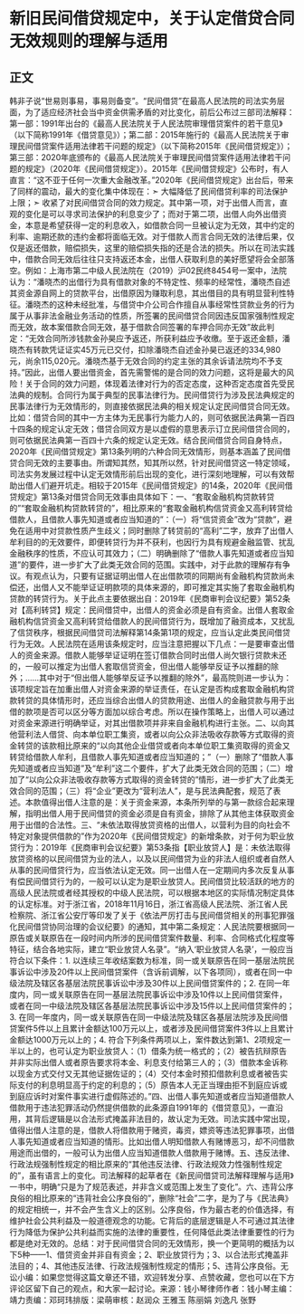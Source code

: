 # 新旧民间借贷规定中，关于认定借贷合同无效规则的理解与适用
## 正文
韩非子说“世易则事易，事易则备变”。“民间借贷”在最高人民法院的司法实务层面，为了适应经济社会当中资金供需矛盾的对比变化，前后公布过三部司法解释：第一部：1991年出台的《最高人民法院关于人民法院审理借贷案件的若干意见》（以下简称1991年《借贷意见》）；第二部：2015年施行的《最高人民法院关于审理民间借贷案件适用法律若干问题的规定》（以下简称2015年《民间借贷规定》）；第三部：2020年底颁布的《最高人民法院关于审理民间借贷案件适用法律若干问题的规定》（2020年《民间借贷规定》）。2015年《民间借贷规定》公布时，有人直言：“这不亚于任何一次重大金融改革。”2020年《民间借贷规定》出台后，带来了同样的震动，最大的变化集中体现在：➣ 大幅降低了民间借贷利率的司法保护上限；➣ 收紧了对民间借贷合同的效力规定。其中第一项，对于出借人而言，直观的变化是可以寻求司法保护的利息变少了；而对于第二项，出借人向外出借资金，本意是希望获得一定的利息收入，如借款合同一旦被认定为无效，其中约定的利率、逾期还款的违约金都将面临无效。对于借款人而言合同无效的法律后果，仅仅是返还借款，赔偿损失，这里的赔偿损失指的还是合法的损失。所以在司法实践中，借款合同无效后往往只支持返还本金，出借人获取利息的美好愿望将会全部落空。例如：上海市第二中级人民法院在（2019）沪02民终8454号一案中，法院认为：“潘晓杰的出借行为具有借款对象的不特定性、频率的经常性，潘晓杰自述其资金源自网上的贷款平台，出借原因为赚取利息，其出借目的具有明显营利性特征。潘晓杰的这种未经批准，与借贷中介公司合作擅自从事经常性贷款业务的行为属于从事非法金融业务活动的性质，所签署的民间借贷合同因违反国家强制性规定而无效，故本案借款合同无效，基于借款合同签署的车押合同亦无效”故此判定：“无效合同所涉钱款金孙昊应予返还，所获利益应予收缴。至于返还金额，潘晓杰有转款凭证证实45万元已交付，扣除潘晓杰自述金孙昊已返还的334,980元，尚余115,020元。潘晓杰基于无效合同的约定主张的其余诉请法院均不予支持。”因此，出借人要出借资金，首先需警惕的是合同的效力问题，这将是最大的风险！关于合同的效力问题，体现着法律对行为的否定态度，这种否定态度首先受民法典的规制。合同行为属于典型的民事法律行为。民间借贷行为涉及民法典规定的民事法律行为无效情形的，则直接依据民法典的相关规定认定民间借贷合同无效。比如：借贷合同的其中一方主体为无民事行为能力人的，则可依据民法典第一百四十四条的规定认定无效；借贷合同双方是以虚假的意思表示订立民间借贷合同的，则可依据民法典第一百四十六条的规定认定无效。结合民间借贷合同自身特点，2020年《民间借贷规定》第13条列明的六种合同无效情形，则基本涵盖了民间借贷合同无效的主要事由。所谓知其然，知其所以然，针对民间借贷这一特定领域，司法实务发展过程中认定无效情形前后出现的变化，进行深刻地理解，可以有效帮助出借人们避开坑走。相较于2015年《民间借贷规定》的14条，2020年《民间借贷规定》第13条对借贷合同无效事由具体如下：一、“套取金融机构贷款转贷的”“套取金融机构贷款转贷的”，相比原来的“套取金融机构信贷资金又高利转贷给借款人，且借款人事先知道或者应当知道的”：（一）将“信贷资金”改为“贷款”，避免在适用中对贷款性质产生歧义；同时删除了转贷前的“高利”二字，放弃了出借人牟利目的的无效要件，即便转贷行为并不获利，也因行为具有规避金融监管、扰乱金融秩序的性质，不应认可其效力；（二）明确删除了“借款人事先知道或者应当知道”的要件，进一步扩大了此类无效合同的范围。实践中，对于此款的理解存有争议。有观点认为，只要有证据证明出借人在出借款项的同期尚有金融机构贷款尚未偿还，出借人又不能举证证明款项的具体来源的，即可推定其实施了套取金融机构贷款的转贷行为。关于此点主要依据出自：2019年《民商审判会议纪要》第52条对【高利转贷】规定：民间借贷中，出借人的资金必须是自有资金。出借人套取金融机构信贷资金又高利转贷给借款人的民间借贷行为，既增加了融资成本，又扰乱了信贷秩序，根据民间借贷司法解释第14条第1项的规定，应当认定此类民间借贷行为无效。人民法院在适用该条规定时，应当注意把握以下几点：一是要审查出借人的资金来源。借款人能够举证证明在签订借款合同时出借人尚欠银行贷款未还的，一般可以推定为出借人套取信贷资金，但出借人能够举反证予以推翻的除外；……其中对于“但出借人能够举反证予以推翻的除外”，最高院则进一步认为：该项规定旨在加重出借人对资金来源的举证责任，在认定是否构成套取金融机构贷款转贷的具体情形时，还应当综合出借人的贷款用途、出借人的金融贷款与用于出借的款项是否可以区分等方面加以综合考虑。所以在操作策略上，出借人可以通过对资金来源进行明确举证，对其出借款项并非来自金融机构进行主张。二、以向其他营利法人借贷、向本单位职工集资，或者以向公众非法吸收存款等方式取得的资金转贷的该款相比原来的“以向其他企业借贷或者向本单位职工集资取得的资金又转贷给借款人牟利，且借款人事先知道或者应当知道的；”（一）删除了“借款人事先知道或者应当知道”及“牟利”这二个要件，扩大了此类无效合同的范围；（二）增加了“以向公众非法吸收存款等方式取得的资金转贷的”情形，进一步扩大了此类无效合同的范围；（三）将“企业”更改为“营利法人”，是与民法典配套，规范了表述。本款值得出借人注意的是：关于资金来源，本条所列举的与第一款综合起来理解，指明出借人用于民间借贷的资金必须是自有资金，排除了从其他主体获取资金用于出借的合法性。三、“未依法取得放贷资格的出借人，以营利为目的向社会不特定对象提供借款的”作为2020年《民间借贷规定》的新增条款，对于何为职业放贷行为：2019年《民商审判会议纪要》第53条指【职业放贷人】是：未依法取得放贷资格的以民间借贷为业的法人，以及以民间借贷为业的非法人组织或者自然人从事的民间借贷行为，应当依法认定无效。同一出借人在一定期间内多次反复从事有偿民间借贷行为的，一般可以认定为是职业放贷人。民间借贷比较活跃的地方的高级人民法院或者经其授权的中级人民法院，可以根据本地区的实际情况制定具体的认定标准。对于浙江省，2018年11月16日，浙江省高级人民法院、浙江省人民检察院、浙江省公安厅等印发了关于《依法严厉打击与民间借贷相关的刑事犯罪强化民间借贷协同治理的会议纪要》的通知，其中第二条规定：人民法院要根据同一原告或关联原告在一段时间内所涉的民间借贷案件数量、利率、合同格式化程度等特征，结合各地实际，建立“职业放贷人名录”。“纳入‘职业放贷人名录’，一般应当符合以下条件：1. 以连续三年收结案数为标准，同一或关联原告在同一基层法院民事诉讼中涉及20件以上民间借贷案件（含诉前调解，以下各项同），或者在同一中级法院及辖区各基层法院民事诉讼中涉及30件以上民间借贷案件的；2. 在同一年度内，同一或关联原告在同一基层法院民事诉讼中涉及10件以上民间借贷案件，或者在同一中级法院及辖区各基层法院民事诉讼中涉及15件以上民间借贷案件的；3. 在同一年度内，同一或关联原告在同一中级法院及辖区各基层法院涉及民间借贷案件5件以上且累计金额达100万元以上，或者涉及民间借贷案件3件以上且累计金额达1000万元以上的；4. 符合下列条件两项以上，案件数达到第1、2项规定一半以上的，也可认定为职业放贷人：（1）借条为统一格式的；（2）被告抗辩原告并非实际出借人或者原告要求将本金、利息支付给第三人的；（3）借款本金诉称以现金方式交付又无其他证据佐证的；（4）交付本金时预扣借款利息或者被告实际支付的利息明显高于约定的利息的；（5）原告本人无正当理由拒不到庭应诉或到庭应诉时对案件事实进行虚假陈述的。”四、出借人事先知道或者应当知道借款人借款用于违法犯罪活动仍然提供借款的此条源自1991年的《借贷意见》，一直沿用，其背后逻辑是以合法形式掩盖非法目的，故认定为无效。司法实践中常出现，值得出借人注意的是，借款人将借款用于赌资，毒资，嫖资等违法犯罪事项，出借人事先知道或者应当知道的情形。比如出借人明知借款人有赌博恶习，却不问借款用途而出借的，一般可认为出借人应当知道借款人借款用于赌博。五、违反法律、行政法规强制性规定的相比原来的“其他违反法律、行政法规效力性强制性规定的”，虽有语言上的变化。司法解释的起草者在《新民间借贷司法解释理解与适用》一书中，明确“只是为了规范表述，并非含义或范围上发生了变化”。六、违背公序良俗的相比原来的“违背社会公序良俗的”，删除“社会”二字，是为了与《民法典》的规定相统一，并不会产生含义上的区别。公序良俗，作为最古老的价值选择，有维护社会公共利益及一般道德观念的功能。它背后的底层逻辑是人不可通过其法律行为降低为保护公共利益而实施的法律的重要性，任何降低此类法律重要性的行为都是绝对无效的。总结：对于民间借贷合同的无效情形，换一个更简明的概括为以下5种——1、借贷资金并非自有资金；2、职业放贷行为；3、以合法形式掩盖非法目的；4、其他违反法律、行政法规强制性规定的情形；5、违背公序良俗。无讼小编：如果您觉得这篇文章还不错，欢迎转发分享、点赞收藏，您也可以在下方评论区留下自己的观点，和大家一起讨论。来源：钱小琴律师作者：钱小琴主编：靖力责编：邓珂玮排版：梁萌审核：赵润众 王雅玉 陈丽娟 刘逸凡 张野